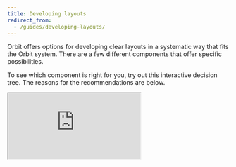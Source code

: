 ```yaml
---
title: Developing layouts
redirect_from:
  - /guides/developing-layouts/
---
```


Orbit offers options for developing clear layouts in a systematic way that fits the Orbit system.
There are a few different components that offer specific possibilities.

To see which component is right for you, try out this interactive decision tree.
The reasons for the recommendations are below.

<iframe
  title="Interactive decision tree for layout components"
  style={{ border: "1px solid rgba(0, 0, 0, 0.1)", width: "700px", height: "350px" }}
  src="https://www.figma.com/embed?embed_host=share&amp;url=https%3A%2F%2Fwww.figma.com%2Fproto%2FA90hZFLfuo4C69QvApNuRw%2FLayout-component-guide%3Fnode-id%3D1%253A179%26scaling%3Dmin-zoom"
  allowFullScreen
/>

Each of the five basic layout components has specific cases where it's used:

| Component | Use cases                                                                                                                                                                                                                                                                                                                                                            |
| --------- | -------------------------------------------------------------------------------------------------------------------------------------------------------------------------------------------------------------------------------------------------------------------------------------------------------------------------------------------------------------------- |
| Layout    | Fixed page layouts                                                                                                                                                                                                                                                                                                                                                   |
| Grid      | General screen layout (including modals)                                                                                                                                                                                                                                                                                                                             |
| Box       | Component layout, positioning,spacing, visual style (universal building block for layouts)                                                                                                                                                                                                                                                                           |
| Stack     | For single-direction groups of components <ul><li>Adds space between elements horizontally **_or_** vertically</li><li>Can be a column</li><li>Container can be inline</li><li>Offers more options for each direction (between & around in justify and stretch in align)</li><li>More flex options: shrink, grow, basis</li><li>Option for wrap or no wrap</li></ul> |
| Inline    | For groups of components that could go in both directions<ul><li>Adds space between elements horizontally **_and_** vertically</li><li>Can't force a column</li><li>Container can't be inline (onlycontents)</li><li>Always wraps</li></ul>                                                                                                                          |

## Components

### Page layout

For laying out everything on a screen there are two basic options:

- [Layout](/components/layout/layout/)
- [Grid](/components/layout/grid/)

The Layout component offers three basic options for columns.
These can be slightly customized in terms of when they appear.
But the basic format is set.

Grids offer more flexibility in laying out your screens.
It lets you set up rows and columns for your screens
that can change based on screen size and media queries.
There are many more options that you have to set.

### Building block

To build your screens, Orbit offers the basic building block of a [box](/components/layout/box/).

It provides a range of options on **position**, **layout**, **spacing**, and **visuals**.
Use it within your page layout to get your components exactly where you want them.

The many options available offer you freedom for your layouts.
But it also means you have more things you need to set.

Boxes work well for positioning and providing spacing
for both individual and groups of components.

### Groups of components

In addition to boxes,
there are two components that offer consistent **spacing** for groups of components:

- [Stack](/components/layout/stack/)
- [Inline](/components/layout/inline/)

Stacks work when you want to focus on a group of components laid out in a single direction.
The direction can be either horizontal or vertical
and there are lots of options for the components to fit into the space.
In all cases, there is consistent spacing in a single direction.

Inline components give you consistent spacing both horizontally and vertically.
They work for sets of components that might span multiple lines.
There are fewer options for fitting the components into the space,
but there is consistent spacing in two directions.
